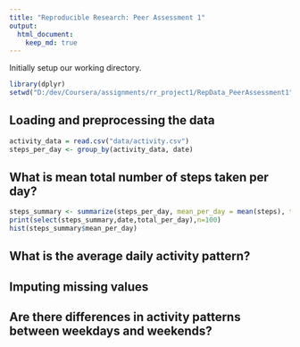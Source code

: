 ```yaml
---
title: "Reproducible Research: Peer Assessment 1"
output: 
  html_document:
    keep_md: true
---
```


Initially setup our working directory.

```r
library(dplyr)
setwd("D:/dev/Coursera/assignments/rr_project1/RepData_PeerAssessment1")

```

## Loading and preprocessing the data

```r
activity_data = read.csv("data/activity.csv")
steps_per_day <- group_by(activity_data, date)
```


## What is mean total number of steps taken per day?

```r
steps_summary <- summarize(steps_per_day, mean_per_day = mean(steps), total_per_day = sum(steps))
print(select(steps_summary,date,total_per_day),n=100)
hist(steps_summary$mean_per_day)
```

## What is the average daily activity pattern?



## Imputing missing values



## Are there differences in activity patterns between weekdays and weekends?

